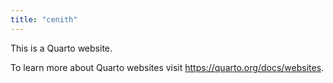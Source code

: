 ```yaml
---
title: "cenith"
---
```


This is a Quarto website.

To learn more about Quarto websites visit <https://quarto.org/docs/websites>.
